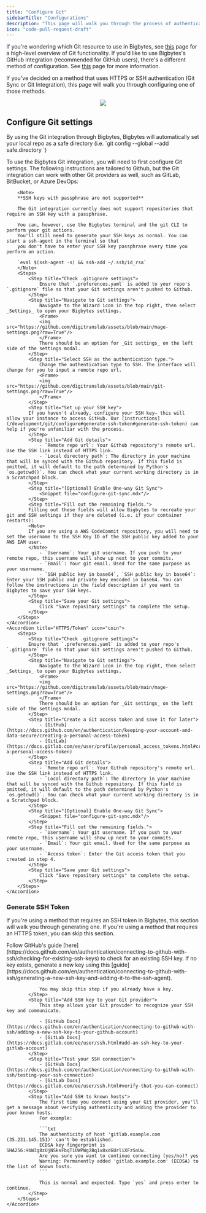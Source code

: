 ```yaml
---
title: "Configure Git"
sidebarTitle: "Configurations"
description: "This page will walk you through the process of authenticating with SSH or HTTPS and configuring Git for use with Bigbytes Git Sync."
icon: "code-pull-request-draft"
---
```


If you're wondering which Git resource to use in Bigbytes, see [this](docs/getting-started/setting-up-git) page for a high-level overview of Git functionality. If you'd like to use Bigbytes's GitHub integration (recommended for GitHub users), there's a different method of configuration. See [this](/production/data-sync/github) page for more information.

If you've decided on a method that uses HTTPS or SSH authentication (Git Sync or Git Integration), this page will walk you through configuring one of those methods.

<div align="center">
<img src="https://user-images.githubusercontent.com/78053898/198753409-c7c41a8d-c137-4273-bb3b-76ecc81f8ee2.png"/>
</div>

## Configure Git settings

<Note>
    By using the Git integration through Bigbytes, Bigbytes will automatically set your local repo as a safe directory (i.e. `git config --global --add safe.directory <local repo path>`)
</Note>

To use the Bigbytes Git integration, you will need to first configure Git settings. The following instructions are tailored to Github, but the Git integration can work with other Git providers as well, such as GitLab, BitBucket, or Azure DevOps:

<AccordionGroup>
    <Accordion title="SSH" icon="terminal">

        <Note>
        **SSH keys with passphrase are not supported**

        The Git integration currently does not support repositories that require an SSH key with a passphrase.

        You can, however, use the Bigbytes terminal and the git CLI to perform your git actions.
        You'll still need to generate your SSH keys as normal. You can start a ssh-agent in the terminal so that
        you don't have to enter your SSH key passphrase every time you perform an action.

        `eval $(ssh-agent -s) && ssh-add ~/.ssh/id_rsa`
        </Note>
        <Steps>
            <Step title="Check .gitignore settings">
                Ensure that `.preferences.yaml` is added to your repo's `.gitignore` file so that your Git settings aren't pushed to Github.
            </Step>
            <Step title="Navigate to Git settings">
                Navigate to the Wizard icon in the top right, then select _Settings_ to open your Bigbytes settings.
                <Frame>
                <img src="https://github.com/digitranslab/assets/blob/main/mage-settings.png?raw=True"/>
                </Frame>
                There should be an option for _Git settings_ on the left side of the settings modal.
            </Step>
            <Step title="Select SSH as the authentication type.">
                Change the authentication type to SSH. The interface will change for you to input a remote repo url.
                <Frame>
                <img src="https://github.com/digitranslab/assets/blob/main/git-settings.png?raw=True"/>
                </Frame>
            </Step>
            <Step title="Set up your SSH key">
            If you haven't already, configure your SSH key— this will allow your instance to access GitHub. Our [instructions](/development/git/configure#generate-ssh-token#generate-ssh-token) can help if you're unfamiliar with the process.
            </Step>
            <Step title="Add Git details">
                - `Remote repo url`: Your Github repository's remote url. Use the SSH link instead of HTTPS link.
                - `Local directory path`: The directory in your machine that will be synced with the Github repository. If this field is omitted, it will default to the path determined by Python's `os.getcwd()`. You can check what your current working directory is in a Scratchpad block.
            </Step>
            <Step title="[Optional] Enable One-way Git Sync">
                <Snippet file="configure-git-sync.mdx"/>
            </Step>
            <Step title="Fill out the remaining fields.">
            Filling out these fields will allow Bigbytes to recreate your git and SSH settings if they are deleted (i.e. if your container restarts):
            <Note>
            If you are using a AWS CodeCommit repository, you will need to set the username to the SSH Key ID of the SSH public key added to your AWS IAM user.
            </Note>
                - `Username`: Your git username. If you push to your remote repo, this username will show up next to your commits.
                - `Email`: Your git email. Used for the same purpose as your username.
                - `SSH public key in base64`, `SSH public key in base64`: Enter your SSH public and private key encoded in base64. You can follow the instructions in the field description if you want to Bigbytes to save your SSH keys.
            </Step>
            <Step title="Save your Git settings">
                Click "Save repository settings" to complete the setup.
            </Step>
        </Steps>
    </Accordion>
    <Accordion title="HTTPS/Token" icon="coin">
        <Steps>
            <Step title="Check .gitignore settings">
            Ensure that `.preferences.yaml` is added to your repo's `.gitignore` file so that your Git settings aren't pushed to Github.
            </Step>
            <Step title="Navigate to Git settings">
                Navigate to the Wizard icon in the top right, then select _Settings_ to open your Bigbytes settings.
                <Frame>
                <img src="https://github.com/digitranslab/assets/blob/main/mage-settings.png?raw=True"/>
                </Frame>
                There should be an option for _Git settings_ on the left side of the settings modal.
            </Step>
            <Step title="Create a Git access token and save it for later">
                - [GitHub](https://docs.github.com/en/authentication/keeping-your-account-and-data-secure/creating-a-personal-access-token)
                - [GitLab](https://docs.gitlab.com/ee/user/profile/personal_access_tokens.html#create-a-personal-access-token)
            </Step>
            <Step title="Add Git details">
                - `Remote repo url`: Your Github repository's remote url. Use the SSH link instead of HTTPS link.
                - `Local directory path`: The directory in your machine that will be synced with the Github repository. If this field is omitted, it will default to the path determined by Python's `os.getcwd()`. You can check what your current working directory is in a Scratchpad block.
            </Step>
            <Step title="[Optional] Enable One-way Git Sync">
                <Snippet file="configure-git-sync.mdx"/>
            </Step>
            <Step title="Fill out the remaining fields.">
                - `Username`: Your git username. If you push to your remote repo, this username will show up next to your commits.
                - `Email`: Your git email. Used for the same purpose as your username.
                - `Access token`: Enter the Git access token that you created in step 4.
            </Step>
            <Step title="Save your Git settings">
                Click "Save repository settings" to complete the setup.
            </Step>
        </Steps>
    </Accordion>
</AccordionGroup>

### Generate SSH Token

If you're using a method that requires an SSH token in Bigbytes, this section will walk you through generating one. If you're using a method that requires an HTTPS token, you can skip this section.

<AccordionGroup>
    <Accordion title="SSH" icon="terminal">
        <Steps>
            <Step title="Check for existing SSH key">
                Follow GitHub's guide [here](https://docs.github.com/en/authentication/connecting-to-github-with-ssh/checking-for-existing-ssh-keys) to check for an existing SSH key.
            </Step>
            <Step title="Generate a new SSH key">
                If no key exists, generate a new key using this [guide](https://docs.github.com/en/authentication/connecting-to-github-with-ssh/generating-a-new-ssh-key-and-adding-it-to-the-ssh-agent).

                You may skip this step if you already have a key.
            </Step>
            <Step title="Add SSH key to your Git provider">
                This step allows your Git provider to recognize your SSH key and communicate.

                - [GitHub Docs](https://docs.github.com/en/authentication/connecting-to-github-with-ssh/adding-a-new-ssh-key-to-your-github-account)
                - [GitLab Docs](https://docs.gitlab.com/ee/user/ssh.html#add-an-ssh-key-to-your-gitlab-account)
            </Step>
            <Step title="Test your SSH connection">
                - [GitHub Docs](https://docs.github.com/en/authentication/connecting-to-github-with-ssh/testing-your-ssh-connection)
                - [GitLab Docs](https://docs.gitlab.com/ee/user/ssh.html#verify-that-you-can-connect)
            </Step>
            <Step title="Add SSH to known hosts">
                The first time you connect using your Git provider, you'll get a message about verifying authenticity and adding the provider to your known hosts.
                For example:

                ```txt
                The authenticity of host 'gitlab.example.com (35.231.145.151)' can't be established.
                ECDSA key fingerprint is SHA256:HbW3g8zUjNSksFbqTiUWPWg2Bq1x8xdGUrliXFzSnUw.
                Are you sure you want to continue connecting (yes/no)? yes
                Warning: Permanently added 'gitlab.example.com' (ECDSA) to the list of known hosts.
                ```

                This is normal and expected. Type `yes` and press enter to continue.
            </Step>
        </Steps>
    </Accordion>
</AccordionGroup>
